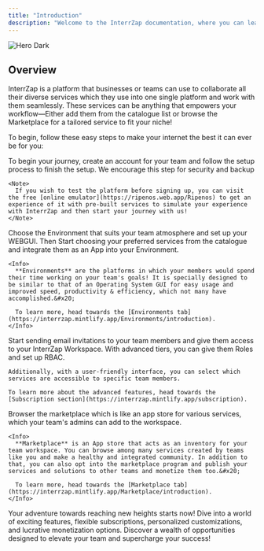 ```yaml
---
title: "Introduction"
description: "Welcome to the InterrZap documentation, where you can learn everything about the Beyonder of the Internet. To get started, scroll down to learn step-by-step or use the navigation to learn what you require."
---
```


<img alt="Hero Dark" classname="hidden dark:block" src="/images/hero-dark.png" />

## Overview

InterrZap is a platform that businesses or teams can use to collaborate all their diverse services which they use into one single platform and work with them seamlessly. These services can be anything that empowers your workflow—Either add them from the catalogue list or browse the Marketplace for a tailored service to fit your niche!

To begin, follow these easy steps to make your internet the best it can ever be for you:

<Steps>
  <Step title="Create an InterrZap account">
    To begin your journey, create an account for your team and follow the setup process to finish the setup. We encourage this step for security and backup

    <Note>
      If you wish to test the platform before signing up, you can visit the free [online emulator](https://ripenos.web.app/Ripenos) to get an experience of it with pre-built services to simulate your experience with InterrZap and then start your journey with us!
    </Note>
  </Step>

  <Step title="Choose your Environment and integrate your prefered services">
    Choose the Environment that suits your team atmosphere and set up your WEBGUI. Then Start choosing your preferred services from the catalogue and integrate them as an App into your Environment.

    <Info>
      **Environments** are the platforms in which your members would spend their time working on your team's goals! It is specially designed to be similar to that of an Operating System GUI for easy usage and improved speed, productivity & efficiency, which not many have accomplished.&#x20;

      To learn more, head towards the [Environments tab](https://interrzap.mintlify.app/Environments/introduction).
    </Info>
  </Step>

  <Step title="Invite your team members">
    Start sending email invitations to your team members and give them access to your InterrZap Workspace. With advanced tiers, you can give them Roles and set up RBAC.&#x20;

    Additionally, with a user-friendly interface, you can select which services are accessible to specific team members.

    To learn more about the advanced features, head towards the [Subscription section](https://interrzap.mintlify.app/subscription).
  </Step>

  <Step title="Browse the Marketplace additonally">
    Browser the marketplace which is like an app store for various services, which your team's admins can add to the workspace.

    <Info>
      **Marketplace** is an App store that acts as an inventory for your team workspace. You can browse among many services created by teams like you and make a healthy and integrated community. In addition to that, you can also opt into the marketplace program and publish your services and solutions to other teams and monetize them too.&#x20;

      To learn more, head towards the [Marketplace tab](https://interrzap.mintlify.app/Marketplace/introduction).
    </Info>
  </Step>

  <Step title="Join the cruise of the Beyonder of the Internet ✨">
    Your adventure towards reaching new heights starts now! Dive into a world of exciting features, flexible subscriptions, personalized customizations, and lucrative monetization options. Discover a wealth of opportunities designed to elevate your team and supercharge your success!
  </Step>
</Steps>
